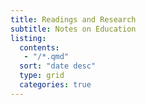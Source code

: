 ```yaml
---
title: Readings and Research
subtitle: Notes on Education
listing:
  contents: 
   - "/*.qmd"
  sort: "date desc"
  type: grid
  categories: true
---
```


